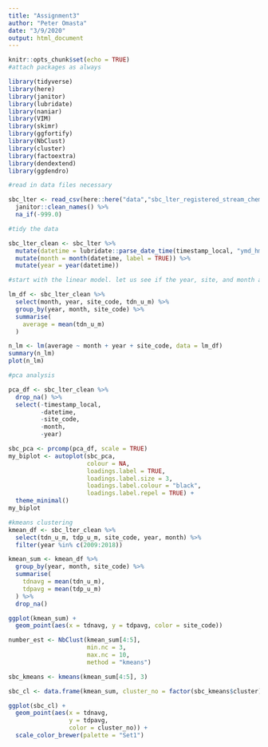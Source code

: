 ---
title: "Assignment3"
author: "Peter Omasta"
date: "3/9/2020"
output: html_document
---

```{r setup, include=FALSE}
knitr::opts_chunk$set(echo = TRUE)
#attach packages as always

library(tidyverse)
library(here)
library(janitor)
library(lubridate)
library(naniar)
library(VIM)
library(skimr)
library(ggfortify)
library(NbClust)
library(cluster)
library(factoextra)
library(dendextend)
library(ggdendro)

```

```{r}
#read in data files necessary

sbc_lter <- read_csv(here::here("data","sbc_lter_registered_stream_chemistry.csv")) %>% 
  janitor::clean_names() %>% 
  na_if(-999.0) 

#tidy the data

sbc_lter_clean <- sbc_lter %>% 
  mutate(datetime = lubridate::parse_date_time(timestamp_local, "ymd_hms")) %>% 
  mutate(month = month(datetime, label = TRUE)) %>% 
  mutate(year = year(datetime))

```

```{r,include = false}
#start with the linear model. let us see if the year, site, and month are correlated with output of total dissolved N 

lm_df <- sbc_lter_clean %>% 
  select(month, year, site_code, tdn_u_m) %>% 
  group_by(year, month, site_code) %>% 
  summarise(
    average = mean(tdn_u_m)
  ) 

n_lm <- lm(average ~ month + year + site_code, data = lm_df)
summary(n_lm)
plot(n_lm)

```

```{r}
#pca analysis 

pca_df <- sbc_lter_clean %>% 
  drop_na() %>% 
  select(-timestamp_local, 
         -datetime,
         -site_code,
         -month,
         -year)

sbc_pca <- prcomp(pca_df, scale = TRUE)
my_biplot <- autoplot(sbc_pca, 
                      colour = NA,
                      loadings.label = TRUE,
                      loadings.label.size = 3,
                      loadings.label.colour = "black",
                      loadings.label.repel = TRUE) +
  theme_minimal()
my_biplot
```

```{r, include = FALSE}
#kmeans clustering
kmean_df <- sbc_lter_clean %>% 
  select(tdn_u_m, tdp_u_m, site_code, year, month) %>% 
  filter(year %in% c(2009:2018))

kmean_sum <- kmean_df %>% 
  group_by(year, month, site_code) %>% 
  summarise(
    tdnavg = mean(tdn_u_m),
    tdpavg = mean(tdp_u_m)
  ) %>% 
  drop_na()

ggplot(kmean_sum) +
  geom_point(aes(x = tdnavg, y = tdpavg, color = site_code))
```

```{r, include = FALSE}
number_est <- NbClust(kmean_sum[4:5], 
                      min.nc = 3,
                      max.nc = 10,
                      method = "kmeans")

sbc_kmeans <- kmeans(kmean_sum[4:5], 3)

sbc_cl <- data.frame(kmean_sum, cluster_no = factor(sbc_kmeans$cluster))

```

```{r}
ggplot(sbc_cl) +
  geom_point(aes(x = tdnavg,
                 y = tdpavg,
                 color = cluster_no)) +
  scale_color_brewer(palette = "Set1")
```

